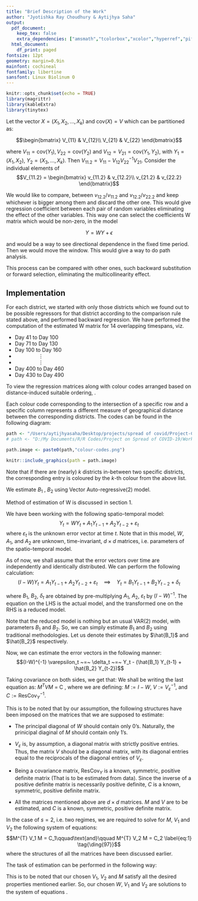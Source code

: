 ```yaml
---
title: "Brief Description of the Work"
author: "Jyotishka Ray Choudhury & Aytijhya Saha"
output:
  pdf_document:
    keep_tex: false
    extra_dependencies: ["amsmath","tcolorbox","xcolor","hyperref","pifont"]
  html_document:
    df_print: paged
fontsize: 12pt
geometry: margin=0.9in
mainfont: cochineal
fontfamily: libertine
sansfont: Linux Biolinum O
---
```



```r
knitr::opts_chunk$set(echo = TRUE)
library(magrittr)
library(kableExtra)
library(tinytex)


```

\definecolor{mypink1}{rgb}{0.95, 0.91, 0.85}
\definecolor{Prussian}{rgb}{0,0.2,0.4}
\definecolor{DeepBlue}{HTML}{3E0080}

\section{\textbf{\textcolor{DeepBlue}{\ding{99} ~Estimation of $W$ in the model $Y=WY +\epsilon$}}}

Let the vector $X = (X_1, X_2, . . . , X_k)$ and $\text{cov}(X) = V$ which can be partitioned as:

$$\begin{bmatrix}
V_{11} & V_{12}\\
V_{21} & V_{22}
\end{bmatrix}$$

where $V_{11} = \text{cov}(Y_1), V_{22} = \text{cov}(Y_2)$ and $V_{12} = V_{21} = \text{cov}(Y_1, Y_2)$, with $Y_1 = (X_1, X_2)$, $Y_2 = (X_3, . . . , X_k)$. Then $V_{11.2} = V_{11} - V_{12}V_{22}^{-1}V_{21}$. Consider the individual elements of
$$V_{11.2} =
\begin{bmatrix}
v_{11.2} & v_{12.2}\\
v_{21.2} & v_{22.2}
\end{bmatrix}$$

We would like to compare, between $v_{12.2}/v_{11.2}$ and $v_{12.2}/v_{22.2}$ and keep whichever is bigger among them and discard the other one. This would give regression coefficient between each pair of random variables eliminating the effect of the other variables. This way one can select the coefficients W matrix which would be non-zero, in the model

$$Y = W Y + \epsilon$$

and would be a way to see directional dependence in the fixed time period. Then we would
move the window. This would give a way to do path analysis. 

This process can be compared with other ones, such backward substitution or forward selection, eliminating the multicollinearity effect.

## Implementation
For each district, we started with only those districts which we found out to be possible regressors for that district according to the comparison rule stated above, and performed backward regression. We have performed the computation of the estimated W matrix for 14 overlapping timespans, viz. 

- Day 41 to Day 100
- Day 71 to Day 130
- Day 100 to Day 160
- $\qquad\qquad\vdots$
- $\qquad\qquad\vdots$
- Day 400 to Day 460
- Day 430 to Day 490

<!-- \url{https://docs.google.com/spreadsheets/d/1hFpKcdnLRwBDkUKUuyvido8DRcwitRgPzPTJd85r9Jc/edit?usp=sharing} -->

To view the regression matrices along with colour codes arranged based on distance-induced suitable ordering, \href{https://docs.google.com/spreadsheets/d/1hFpKcdnLRwBDkUKUuyvido8DRcwitRgPzPTJd85r9Jc/edit?usp=sharing}{\textcolor{blue}{please click here}}.

Each colour code corresponding to the intersection of a specific row and a specific column represents a different measure of geographical distance between the corresponding districts. The codes can be found in the following diagram:

```r

path <- "/Users/aytijhyasaha/Desktop/projects/spread of covid/Project-COVID-19-Spread/Work/"
# path <- "D:/My Documents/R/R Codes/Project on Spread of COVID-19/Work/"

path.image <- paste0(path,"colour-codes.png")

knitr::include_graphics(path = path.image)
```

Note that if there are (nearly) $k$ districts in-between two specific districts, the corresponding entry is coloured by the $k$-th colour from the above list.

\section{\textbf{\textcolor{DeepBlue}{\ding{99} ~Estimation of the reduced model $Y_t = B_1 Y_{t-1} + B_2 Y_{t-2} + \delta_t$}}}

We estimate $B_1$ , $B_2$ using Vector Auto-regressive(2) model.

\section{\textbf{\textcolor{DeepBlue}{\ding{99} ~Estimation of the original spatio-temporal model $ Y_t = WY_t + A_1 Y_{t-1} + A_2 Y_{t-2} + \varepsilon_t $}}}
Method of estimation of W is discussed in section 1. 

<!-- \begin{align*} -->
<!--     \text{cov}(p,q) &= \text{cov}(\alpha q + \varepsilon , \beta p + \eta)\\ -->
<!--     &= \alpha\beta\cdot\text{cov}(p,q) + \alpha\cdot\text{cov}(q,\eta) + \beta\cdot\text{cov}(p,\varepsilon)\\ -->
<!--     &= \alpha\beta\cdot\text{cov}(p,q) + \alpha\cdot\text{cov}(q,q - \beta p) + \beta\cdot\text{cov}(p,p - \alpha q)\\ -->
<!--     &= \alpha\cdot\text{var}(q) + \beta\cdot\text{var}(p) - \alpha\beta\cdot\text{cov}(p,q) -->
<!-- \end{align*} -->

<!-- Therefore, we have: -->
<!-- $$~\text{cov}(p,q) = \dfrac{1}{1+\alpha\beta}\Big[\alpha\cdot\text{var}(q) + \beta\cdot\text{var}(p)\Big] $$ -->

<!-- Also,we calculated  -->
<!-- $$var(q) = \frac{\beta^2 \sigma^2_{\eta,s} + \sigma^2_{\epsilon,s}}{(1-\alpha \beta)^2} $$ -->
<!-- $$var(p) = \frac{\alpha^2 \sigma^2_{\epsilon,s} + \sigma^2_{\eta,s}}{(1-\alpha \beta)^2}$$ -->

<!-- For $s=1,2$; we have 6 equations using the sample estimates of the variances and covariances over the two regimes and there are 6 unknowns : $\alpha, \beta, \sigma^2_{\epsilon,1}, \sigma^2_{\epsilon,2}, \sigma^2_{\eta,1}, \sigma^2_{\eta,2}$ -->






We have been working with the following spatio-temporal model: $$Y_t = W Y_t + A_1 Y_{t-1} + A_2 Y_{t-2} + \varepsilon_t$$ where $\varepsilon_t$ is the unknown error vector at time $t$. Note that in this model, $W$, $A_1$, and $A_2$ are unknown, time-invariant, $d \times d$ matrices, i.e. parameters of the spatio-temporal model.

As of now, we shall assume that the error vectors over time are independently and identically distributed. We can perform the following calculation:
$$(I - W) Y_t =  A_1 Y_{t-1} + A_2 Y_{t-2} + \varepsilon_t \quad\implies\quad Y_t =  B_1 Y_{t-1} + B_2 Y_{t-2} + \delta_t$$

where $B_1$, $B_2$, $\delta_t$ are obtained by pre-multiplying $A_1$, $A_2$, $\varepsilon_t$ by $(I - W)^{-1}$. The equation on the LHS is the actual model, and the transformed one on the RHS is a reduced model.

Note that the reduced model is nothing but an usual VAR(2) model, with parameters $B_1$ and $B_2$. So, we can simply estimate $B_1$ and $B_2$ using traditional methodologies. Let us denote their estimates by $\hat{B_1}$ and $\hat{B_2}$ respectively.

Now, we can estimate the error vectors in the following manner:
$$(I-W)^{-1} \varepsilon_t ~=~ \delta_t ~=~ Y_t - (\hat{B_1} Y_{t-1} + \hat{B_2} Y_{t-2})$$

\begin{tcolorbox}
We shall be making an assumption that the covariance matrix of $\varepsilon_t$, say $V$, is a diagonal matrix.
\end{tcolorbox}

Taking covariance on both sides, we get that:
\begin{align*}
  &\qquad\quad (I-W)^{-1} \varepsilon_t  ~=~ Y_t - (\hat{B_1} Y_{t-1} + \hat{B_2} Y_{t-2})\\
  &\implies~ \text{cov}\big((I-W)^{-1} \varepsilon_t\big)  ~=~ \text{cov}\big(Y_t - (\hat{B_1} Y_{t-1} + \hat{B_2} Y_{t-2})\big)\\
  &\implies~(I-W)^{-1} V_\varepsilon \big((I-W)^{-1}\big)^{T} ~=~ \text{ResCov}_Y\\
  &\implies~ (I-W)^{T} V^{-1}_\varepsilon (I-W) ~=~ \text{ResCov}^{-1}_Y\\
\end{align*} 
We shall be writing the last equation as: $M^{T}VM ~=~ \text{C}$ , where we are defining: $M := I-W$, $V := V^{-1}_\varepsilon$, and $C := \text{ResCov}^{-1}_Y$.

This is to be noted that by our assumption, the following structures have been imposed on the matrices that we are supposed to estimate:

- The principal diagonal of $W$ should contain only $0$'s. Naturally, the prinicipal diaginal of $M$ should contain only $1$'s.

- $V_\varepsilon$ is, by assumption, a diagonal matrix with strictly positive entries. Thus, the matrix $V$ should be a diagonal matrix, with its diagonal entries equal to the reciprocals of the diagonal entries of $V_\varepsilon$.

- Being a covariance matrix, $\text{ResCov}_Y$ is a known, symmetric, positive definite matrix (That is to be estimated from data). Since the inverse of a positive definite matrix is necessarily positive definite, $C$ is a known, symmetric, positive definite matrix.

- All the matrices mentioned above are $d\times d$ matrices. $M$ and $V$ are to be estimated, and $C$ is a known, symmetric, positive definite matrix.



\begin{tcolorbox}[colback=red!5, colframe=red!75!black, title=Estimation for two regimes]
We can partition our time series dataset into multiple regimes, and estimate $M$ and $V$ accordingly. For simplicity, we may consider two regimes. In general, for the $s$-th regime, we shall be denoting the the corresponding matrices by $M$, $V_s$ and $C_s$. Note that $M$ is independent of $s$, because we are assuming that the spatial matrix $W$ remains invariant over time.
%\tcblower
%Here, you see the lower part of the box.
\end{tcolorbox}

In the case of $s = 2$, i.e. two regimes, we are required to solve for $M$, $V_1$ and $V_2$ the following system of equations:
$$M^{T} V_1 M = C_1\qquad\text{and}\qquad M^{T} V_2 M = C_2 \label{eq:1} \tag{\ding{97}}$$
where the structures of all the matrices have been discussed earlier.

The task of estimation can be performed in the following way:

\begin{itemize}
  \item We can start off by writing down a spectral decomposition of $C_1$, let's say $C_1 = D^{T}_1 \Sigma_1 D_1$ where $\Sigma_1$ is a diagonal matrix containing the eigenvalues of $C_1$, say $\lambda_1$, $\lambda_2$, $\cdots$, $\lambda_d$, and the rows of $D_1$ contain the corresponding eigenvectors.

  \item Define $V_1 := \text{diag}\big(\lambda^2_1, \lambda^2_2, \cdots, \lambda^2_d\big)$, viz. a diagonal matrix containing the squared eigenvalues of $C_1$ as its principal diagonal elements.
  
  \item Define $M := V_1^{-\frac{1}{2}} \Sigma^{\frac{1}{2}}_1 D_1$. Note that:
  $$M^{T} V_1 M ~=~ D_1^T ~\Sigma^{\frac{1}{2}}_1~ V_1^{-\frac{1}{2}}~ V_1~ V_1^{-\frac{1}{2}} ~\Sigma^{\frac{1}{2}}_1 ~D_1 ~=~ D_1^T ~\Sigma_1 ~D_1 ~=~ C_1$$
  \item Define $V_2 := \big(M^{-1})^T C_2 M^{-1}$.
\end{itemize}

This is to be noted that our chosen $V_1$, $V_2$ and $M$ satisfy all the desired properties mentioned earlier. So, our chosen $W$, $V_1$ and $V_2$ are solutions to the system of equations \eqref{eq:1}.




